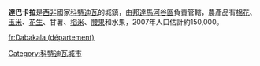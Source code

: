 {{Infobox settlement
<!--See the Table at Infobox Settlement for all fields and descriptions of usage-->
<!-- Basic info  ---------------->
|name          =達巴卡拉
|other_name             =
|native_name            =  <!-- for cities whose native name is not in English -->
|nickname               =
|settlement_type        = 
|motto                  =
<!-- images and maps  ----------->
|image_skyline          =
|imagesize              =
|image_caption          =
|image_flag             =
|flag_size              =
|image_seal             =
|seal_size              =
|image_shield           =
|shield_size            =
|image_map              =
|mapsize                =
|map_caption            =
|pushpin_map            = Côte d'Ivoire<!-- the name of a location map as per http://en.wikipedia.org/wiki/Template:Location_map -->
|pushpin_label_position =bottom
|pushpin_mapsize        =300
|pushpin_map_caption    =
<!-- Location ------------------>
|coordinates_display    = inline,title
|coordinates_region     = CI
|coordinates_footnotes  = 
|subdivision_type       = 國家
|subdivision_name       = {{flag|Côte d'Ivoire}}
|subdivision_type1      = 區
|subdivision_name1      = [[邦達馬河谷區|邦達馬河谷區]]
|subdivision_type2      =
|subdivision_name2      =
|subdivision_type3      =
|subdivision_name3      =
|<!-- Politics ----------------->
|government_footnotes   =
|government_type        =
|leader_title           =
|leader_name            =
|leader_title1          =  <!-- for places with, say, both a mayor and a city manager -->
|leader_name1           =
|established_title      =  <!-- Settled -->
|established_date       =
<!-- Area    --------------------->
|area_magnitude         =
|unit_pref                =Imperial <!--Enter: Imperial, if Imperial (metric) is desired-->
|area_footnotes           =
|area_total_km2           = <!-- ALL fields dealing with a measurements are subject to automatic unit conversion-->
|area_land_km2            = <!--See table @ Template:Infobox Settlement for details on automatic unit conversion-->
<!-- Population   ----------------------->
|population_as_of               =2007
|population_footnotes           =
|population_note                =
|population_total               =150 000
|population_density_km2         =
|population_density_sq_mi       =
|population_metro               =
|population_density_metro_km2   =
|population_density_metro_sq_mi =
|population_blank1_title        =Ethnicities
|population_blank1              =
|population_density_blank1_km2 =
|population_density_blank1_sq_mi =
<!-- General information  --------------->
|timezone               =[[格林威治時間|格林威治時間]]
|utc_offset             = +0
|timezone_DST           =
|utc_offset_DST         =
|latd=8|latm=22|lats= |latNS=N
|longd=4|longm=26|longs=|longEW=W
|elevation_footnotes    =  <!--for references: use <ref> </ref> tags-->
|elevation_m            =
|elevation_ft           =
<!-- Area/postal codes & others -------->
|postal_code_type       =  <!-- enter ZIP code, Postcode, Post code, Postal code... -->
|postal_code            =
|area_code              =
|blank_name             =
|blank_info             =
|blank1_name            =
|blank1_info            =
|website                =
|footnotes              =
}}

'''達巴卡拉'''是[[西非|西非]]國家[[科特迪瓦|科特迪瓦]]的城鎮，由[[邦達馬河谷區|邦達馬河谷區]]負責管轄，農產品有[[棉花|棉花]]、[[玉米|玉米]]、[[花生|花生]]、甘薯、[[稻米|稻米]]、[[腰果|腰果]]和水果，2007年人口估計約150,000。

[[Category:科特迪瓦城市|Category:科特迪瓦城市]]

[[fr:Dabakala_(département)|fr:Dabakala (département)]]